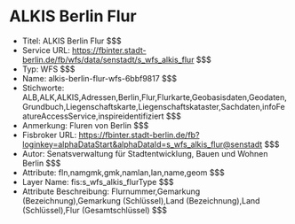 # ALKIS Berlin Flur
- Titel: ALKIS Berlin Flur $$$
- Service URL: https://fbinter.stadt-berlin.de/fb/wfs/data/senstadt/s_wfs_alkis_flur $$$
- Typ: WFS $$$
- Name: alkis-berlin-flur-wfs-6bbf9817 $$$
- Stichworte: ALB,ALK,ALKIS,Adressen,Berlin,Flur,Flurkarte,Geobasisdaten,Geodaten,Grundbuch,Liegenschaftskarte,Liegenschaftskataster,Sachdaten,infoFeatureAccessService,inspireidentifiziert $$$
- Anmerkung: Fluren von Berlin $$$
- Fisbroker URL: https://fbinter.stadt-berlin.de/fb?loginkey=alphaDataStart&alphaDataId=s_wfs_alkis_flur@senstadt $$$
- Autor: Senatsverwaltung für Stadtentwicklung, Bauen und Wohnen Berlin $$$
- Attribute: fln,namgmk,gmk,namlan,lan,name,geom $$$
- Layer Name: fis:s_wfs_alkis_flurType $$$
- Attribute Beschreibung: Flurnummer,Gemarkung (Bezeichnung),Gemarkung (Schlüssel),Land (Bezeichnung),Land (Schlüssel),Flur (Gesamtschlüssel) $$$
